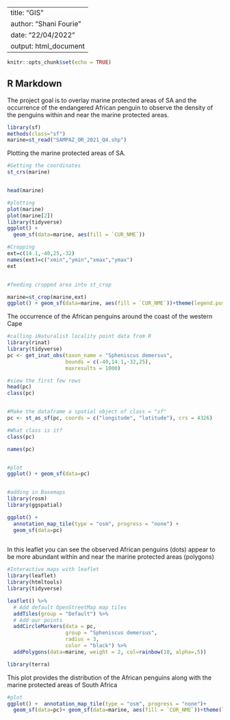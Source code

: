 
---
title: "GIS"
author: "Shani Fourie"
date: "22/04/2022"
output: html_document
---

```r
knitr::opts_chunk$set(echo = TRUE)
```

## R Markdown

The project goal is to overlay marine protected areas of SA and the occurrence of the endangered African penguin to observe the density of the penguins within and near the marine protected areas.

```r
library(sf)
methods(class="sf")
marine=st_read("SAMPAZ_OR_2021_Q4.shp")
```


Plotting the marine protected areas of SA. 
```r
#Getting the coordinates
st_crs(marine)


head(marine)

#plotting
plot(marine)
plot(marine[2])
library(tidyverse)
ggplot() +
  geom_sf(data=marine, aes(fill = `CUR_NME`))

#Cropping
ext=c(14.1,-40,25,-32)
names(ext)=c("xmin","ymin","xmax","ymax")
ext


#feeding cropped area into st_crop

marine=st_crop(marine,ext)
ggplot() + geom_sf(data=marine, aes(fill = `CUR_NME`))+theme(legend.position = "none")


```






The occurrence of the African penguins around the coast of the western Cape
```r
#calling iNaturalist locality point data from R
library(rinat)
library(tidyverse)
pc <- get_inat_obs(taxon_name = "Spheniscus demersus",
                   bounds = c(-40,14.1,-32,25),
                   maxresults = 1000)

#view the first few rows
head(pc)
class(pc)


#Make the dataframe a spatial object of class = "sf"
pc <- st_as_sf(pc, coords = c("longitude", "latitude"), crs = 4326)

#What class is it?
class(pc)

names(pc)


#plot
ggplot() + geom_sf(data=pc)


#adding in Basemaps
library(rosm)
library(ggspatial)

ggplot() + 
  annotation_map_tile(type = "osm", progress = "none") + 
  geom_sf(data=pc)
  
```





In this leaflet you can see the observed African penguins (dots) appear to be more abundant within and near the marine protected areas (polygons)
```r
#Interactive maps with leaflet
library(leaflet)
library(htmltools)
library(tidyverse)

leaflet() %>%
  # Add default OpenStreetMap map tiles
  addTiles(group = "Default") %>%  
  # Add our points
  addCircleMarkers(data = pc,
                   group = "Spheniscus demersus",
                   radius = 3, 
                   color = "black") %>%
  addPolygons(data=marine, weight = 2, col=rainbow(10, alpha=.5))

```

```r
library(terra)
```



This plot provides the distribution of the African penguins along with the marine protected areas of South Africa
```r
#plot
ggplot() +  annotation_map_tile(type = "osm", progress = "none")+
  geom_sf(data=pc)+ geom_sf(data=marine, aes(fill = `CUR_NME`))+theme(legend.position = "none")


```

